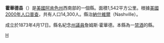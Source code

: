 {{noteTA
|T=zh-hans:霍华德县 (阿肯色州);zh-hk:霍華德縣 (阿肯色州);zh-tw:霍華德郡 (阿肯色州);
|1=zh-hans:县;zh-hk:縣;zh-tw:郡;
}}

{{Otheruses|霍華德縣|subject=美國阿肯色州的一個縣|other=同名的縣}}
<!--[[File:Map_of_Arkansas_highlighting_Howard_County.svg|250px]]-->
{{Infobox U.S. County|
 |county  = 霍華德
 |state = 阿肯色州 
 |en county  = Howard County
 |en state = Arkansas
 |seal =  
 |map size = 225
 |founded = 1873年4月17日
 |seat = [[納什維爾_(阿肯色州)|納什維爾]] 
 |area = 1,542 [[km²|km²]] (595 [[square_mile|mi²]])
 |area land  = 1,521 km² (587 mi²) 
 |area water = 20 km² (8 mi²) 
 |area percentage = 1.31% 
 |census yr = 2000
 |pop = 14,300 
 |density = 9
 |web =  
|}}
'''霍華德县'''（{{lang-en|Howard County}}）是[[美國|美國]][[阿肯色州|阿肯色州]]西南部的一個縣。面積1,542平方公里。根據[[美國2000年人口普查|美國2000年人口普查]]，共有人口14,300人。縣治[[納什維爾_(阿肯色州)|納什維爾]]（Nashville）。

成立於1873年4月17日。縣名紀念[[阿肯色州州議會|州議員]]詹姆斯·霍華德。本縣為一[[禁酒|禁酒]]的縣。
{{Arkansas-stub}}
{{霍華德縣 (阿肯色州)}}
{{Arkansas}}

[[Category:阿肯色州行政区划|H]]